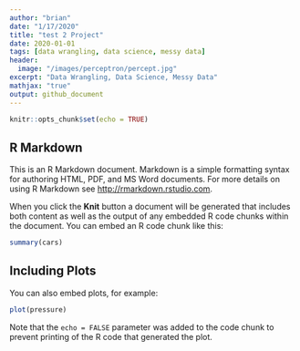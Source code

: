 ```yaml
---
author: "brian"
date: "1/17/2020"
title: "test 2 Project"
date: 2020-01-01
tags: [data wrangling, data science, messy data]
header:
  image: "/images/perceptron/percept.jpg"
excerpt: "Data Wrangling, Data Science, Messy Data"
mathjax: "true"
output: github_document
---
```


```r
knitr::opts_chunk$set(echo = TRUE)
```

## R Markdown

This is an R Markdown document. Markdown is a simple formatting syntax for authoring HTML, PDF, and MS Word documents. For more details on using R Markdown see <http://rmarkdown.rstudio.com>.

When you click the **Knit** button a document will be generated that includes both content as well as the output of any embedded R code chunks within the document. You can embed an R code chunk like this:

```r
summary(cars)
```

## Including Plots

You can also embed plots, for example:

```r
plot(pressure)
```

Note that the `echo = FALSE` parameter was added to the code chunk to prevent printing of the R code that generated the plot.
